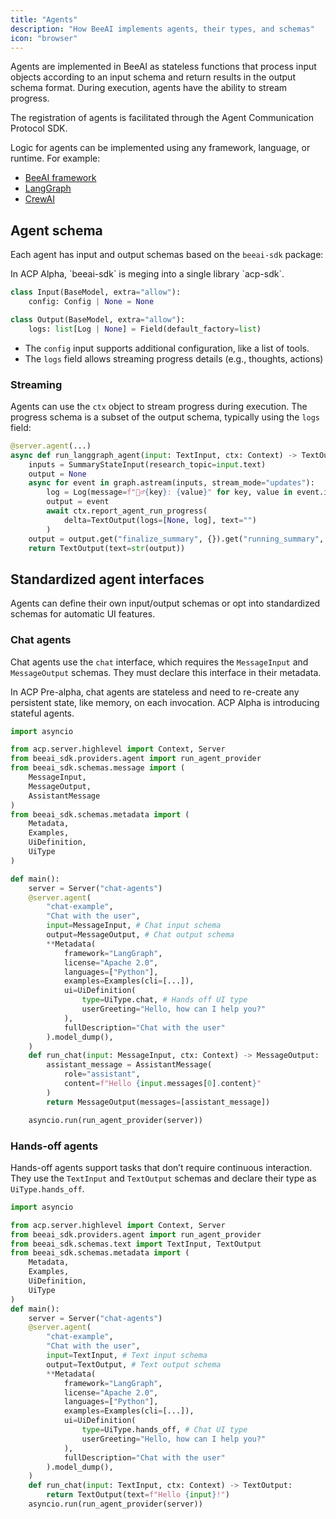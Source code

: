 ```yaml
---
title: "Agents"
description: "How BeeAI implements agents, their types, and schemas"
icon: "browser"
---
```



<OutdatedWarning />

Agents are implemented in BeeAI as stateless functions that process input objects according to an input schema and return results in the output schema format. During execution, agents have the ability to stream progress.

The registration of agents is facilitated through the Agent Communication Protocol SDK.

Logic for agents can be implemented using any framework, language, or runtime. For example:

- [BeeAI framework](https://github.com/i-am-bee/beeai-framework)
- [LangGraph](https://www.langchain.com/langgraph)
- [CrewAI](https://www.crewai.com/)

## Agent schema

Each agent has input and output schemas based on the `beeai-sdk` package:

<Note>
  In ACP Alpha, `beeai-sdk` is meging into a single library `acp-sdk`.
</Note>

```python
class Input(BaseModel, extra="allow"):
    config: Config | None = None

class Output(BaseModel, extra="allow"):
    logs: list[Log | None] = Field(default_factory=list)
```

- The `config` input supports additional configuration, like a list of tools.
- The `logs` field allows streaming progress details (e.g., thoughts, actions)

### Streaming

Agents can use the `ctx` object to stream progress during execution. The progress schema is a subset of the output schema, typically using the `logs` field:

```python
@server.agent(...)
async def run_langgraph_agent(input: TextInput, ctx: Context) -> TextOutput:
    inputs = SummaryStateInput(research_topic=input.text)
    output = None
    async for event in graph.astream(inputs, stream_mode="updates"):
        log = Log(message=f"🚶‍♂️{key}: {value}" for key, value in event.items())
        output = event
        await ctx.report_agent_run_progress(
            delta=TextOutput(logs=[None, log], text="")
        )
    output = output.get("finalize_summary", {}).get("running_summary", None)
    return TextOutput(text=str(output))
```

## Standardized agent interfaces

Agents can define their own input/output schemas or opt into standardized schemas for automatic UI features.

### Chat agents

Chat agents use the `chat` interface, which requires the `MessageInput` and `MessageOutput` schemas. They must declare this interface in their metadata.

<Note>
  In ACP Pre-alpha, chat agents are stateless and need to re-create any
  persistent state, like memory, on each invocation. ACP Alpha is introducing
  stateful agents.
</Note>

<Expandable title="example">

```python
import asyncio

from acp.server.highlevel import Context, Server
from beeai_sdk.providers.agent import run_agent_provider
from beeai_sdk.schemas.message import (
    MessageInput,
    MessageOutput,
    AssistantMessage
)
from beeai_sdk.schemas.metadata import (
    Metadata,
    Examples,
    UiDefinition,
    UiType
)

def main():
    server = Server("chat-agents")
    @server.agent(
        "chat-example",
        "Chat with the user",
        input=MessageInput, # Chat input schema
        output=MessageOutput, # Chat output schema
        **Metadata(
            framework="LangGraph",
            license="Apache 2.0",
            languages=["Python"],
            examples=Examples(cli=[...]),
            ui=UiDefinition(
                type=UiType.chat, # Hands off UI type
                userGreeting="Hello, how can I help you?"
            ),
            fullDescription="Chat with the user"
        ).model_dump(),
    )
    def run_chat(input: MessageInput, ctx: Context) -> MessageOutput:
        assistant_message = AssistantMessage(
            role="assistant",
            content=f"Hello {input.messages[0].content}"
        )
        return MessageOutput(messages=[assistant_message])

    asyncio.run(run_agent_provider(server))
```

</Expandable>

### Hands-off agents

Hands-off agents support tasks that don’t require continuous interaction. They use the `TextInput` and `TextOutput` schemas and declare their type as `UiType.hands_off`.

<Expandable title="example">

```python
import asyncio

from acp.server.highlevel import Context, Server
from beeai_sdk.providers.agent import run_agent_provider
from beeai_sdk.schemas.text import TextInput, TextOutput
from beeai_sdk.schemas.metadata import (
    Metadata,
    Examples,
    UiDefinition,
    UiType
)
def main():
    server = Server("chat-agents")
    @server.agent(
        "chat-example",
        "Chat with the user",
        input=TextInput, # Text input schema
        output=TextOutput, # Text output schema
        **Metadata(
            framework="LangGraph",
            license="Apache 2.0",
            languages=["Python"],
            examples=Examples(cli=[...]),
            ui=UiDefinition(
                type=UiType.hands_off, # Chat UI type
                userGreeting="Hello, how can I help you?"
            ),
            fullDescription="Chat with the user"
        ).model_dump(),
    )
    def run_chat(input: TextInput, ctx: Context) -> TextOutput:
        return TextOutput(text=f"Hello {input}!")
    asyncio.run(run_agent_provider(server))
```

</Expandable>

